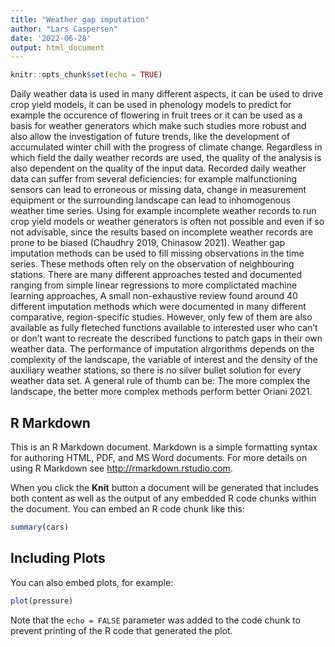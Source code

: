 ```yaml
---
title: "Weather gap imputation"
author: "Lars Caspersen"
date: '2022-06-28'
output: html_document
---
```


```r
knitr::opts_chunk$set(echo = TRUE)
```

Daily weather data is used in many different aspects, it can be used to drive crop yield models, it can be used in phenology models to predict for example the occurence of flowering in fruit trees or it can be used as a basis for weather generators which make such studies more robust and also allow the investigation of future trends, like the development of accumulated winter chill with the progress of climate change. Regardless in which field the daily weather records are used, the quality of the analysis is also dependent on the quality of the input data. Recorded daily weather data can suffer from several deficiencies: for example malfunctioning sensors can lead to erroneous or missing data, change in measurement equipment or the surrounding landscape can lead to inhomogenous weather time series. Using for example incomplete weather records to run crop yield models or weather generators is often not possible and even if so not advisable, since the results based on incomplete weather records are prone to be biased (Chaudhry 2019, Chinasow 2021). Weather gap imputation methods can be used to fill missing observations in the time series. These methods often rely on the observation of neighbouring stations. There are many different approaches tested and documented ranging from simple linear regressions to more complictated machine learning approaches, A small non-exhaustive review found around 40 different imputation methods which were documented in many different comparative, region-specific studies. However, only few of them are also available as fully fleteched functions available to interested user who can't or don't want to recreate the described functions to patch gaps in their own weather data. The performance of imputation alrgorithms depends on the complexity of the landscape, the variable of interest and the density of the auxiliary weather stations, so there is no silver bullet solution for every weather data set. A general rule of thumb can be: The more complex the landscape, the better more complex methods perform better Oriani 2021. 






## R Markdown

This is an R Markdown document. Markdown is a simple formatting syntax for authoring HTML, PDF, and MS Word documents. For more details on using R Markdown see <http://rmarkdown.rstudio.com>.

When you click the **Knit** button a document will be generated that includes both content as well as the output of any embedded R code chunks within the document. You can embed an R code chunk like this:

```r
summary(cars)
```

## Including Plots

You can also embed plots, for example:

```r
plot(pressure)
```

Note that the `echo = FALSE` parameter was added to the code chunk to prevent printing of the R code that generated the plot.
